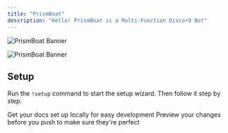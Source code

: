 ```yaml
---
title: "PrismBoat"
description: "Hello! PrismBoat is a Multi-Function Discord Bot"
---
```


<img
  className="block dark:hidden"
  src="/images/1.png"
  alt="PrismBoat Banner"
/>

<img
  className="hidden dark:block"
  src="/images/1.png"
  alt="PrismBoat Banner"
/>

## Setup

Run the `!setup` command to start the setup wizard. Then follow it step by step.

<CardGroup cols="2">
  <Card title="Join the Support Server!" icon="stars" iconType="solid" color="#396cc9" href="https://discord.gg/prismboat">
    Get your docs set up locally for easy development
  </Card>
  <Card title="Check out the Dashboard!" icon="palette" iconType="solid" color="#396cc9" href="https://bot.prismboat.com/">
    Preview your changes before you push to make sure they're perfect
  </Card>
</CardGroup>
